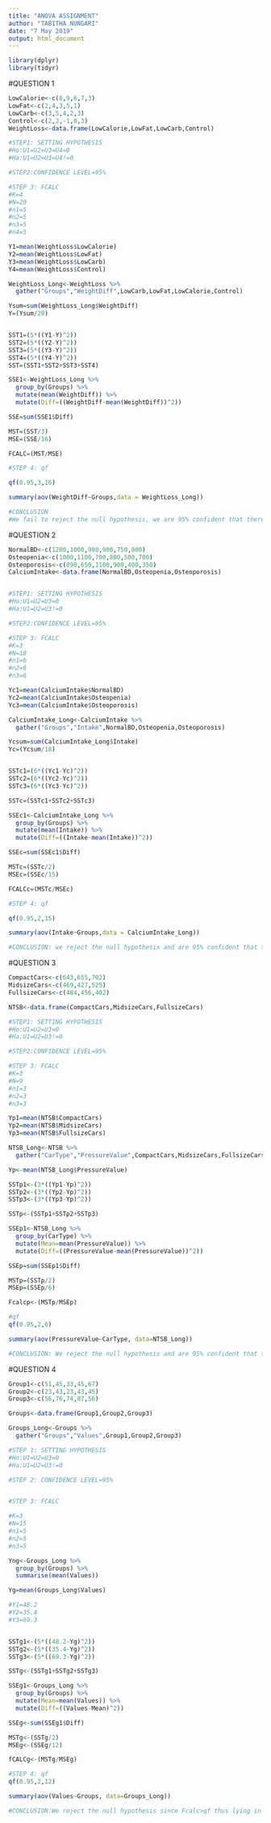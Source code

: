 ---
title: "ANOVA ASSIGNMENT"
author: "TABITHA NUNGARI"
date: "7 May 2019"
output: html_document
---

```{r}
library(dplyr)
library(tidyr)
```

#QUESTION 1
```{r}
LowCalorie<-c(8,9,6,7,3)
LowFat<-c(2,4,3,5,1)
LowCarb<-c(3,5,4,2,3)
Control<-c(2,2,-1,0,3)
WeightLoss<-data.frame(LowCalorie,LowFat,LowCarb,Control)

#STEP1: SETTING HYPOTHESIS
#Ho:U1=U2=U3=U4=0
#Ha:U1=U2=U3=U4!=0

#STEP2:CONFIDENCE LEVEL=95%

#STEP 3: FCALC
#K=4
#N=20
#n1=5
#n2=5
#n3=5
#n4=5

Y1=mean(WeightLoss$LowCalorie)
Y2=mean(WeightLoss$LowFat)
Y3=mean(WeightLoss$LowCarb)
Y4=mean(WeightLoss$Control)

WeightLoss_Long<-WeightLoss %>% 
  gather("Groups","WeightDiff",LowCarb,LowFat,LowCalorie,Control)

Ysum=sum(WeightLoss_Long$WeightDiff)
Y=(Ysum/20)


SST1=(5*((Y1-Y)^2))
SST2=(5*((Y2-Y)^2))
SST3=(5*((Y3-Y)^2))
SST4=(5*((Y4-Y)^2))
SST=(SST1+SST2+SST3+SST4)

SSE1<-WeightLoss_Long %>% 
  group_by(Groups) %>% 
  mutate(mean(WeightDiff)) %>% 
  mutate(Diff=((WeightDiff-mean(WeightDiff))^2))

SSE=sum(SSE1$Diff)

MST=(SST/3)
MSE=(SSE/16)

FCALC=(MST/MSE)

#STEP 4: qf

qf(0.95,3,16)

summary(aov(WeightDiff~Groups,data = WeightLoss_Long))

#CONCLUSION
#We fail to reject the null hypothesis, we are 95% confident that there is a significant difference in the mean weight loss among the four diets.


```

#QUESTION 2
```{r}
NormalBD<-c(1200,1000,980,900,750,800)
Osteopenia<-c(1000,1100,700,800,500,700)
Osteoporosis<-c(890,650,1100,900,400,350)
CalciumIntake<-data.frame(NormalBD,Osteopenia,Osteoporosis)


#STEP1: SETTING HYPOTHESIS
#Ho:U1=U2=U3=0
#Ha:U1=U2=U3!=0

#STEP2:CONFIDENCE LEVEL=95%

#STEP 3: FCALC
#K=3
#N=18
#n1=6
#n2=6
#n3=6

Yc1=mean(CalciumIntake$NormalBD)
Yc2=mean(CalciumIntake$Osteopenia)
Yc3=mean(CalciumIntake$Osteoporosis)

CalciumIntake_Long<-CalciumIntake %>% 
  gather("Groups","Intake",NormalBD,Osteopenia,Osteoporosis)

Ycsum=sum(CalciumIntake_Long$Intake)
Yc=(Ycsum/18)


SSTc1=(6*((Yc1-Yc)^2))
SSTc2=(6*((Yc2-Yc)^2))
SSTc3=(6*((Yc3-Yc)^2))

SSTc=(SSTc1+SSTc2+SSTc3)

SSEc1<-CalciumIntake_Long %>% 
  group_by(Groups) %>% 
  mutate(mean(Intake)) %>% 
  mutate(Diff=((Intake-mean(Intake))^2))

SSEc=sum(SSEc1$Diff)

MSTc=(SSTc/2)
MSEc=(SSEc/15)

FCALCc=(MSTc/MSEc)

#STEP 4: qf

qf(0.95,2,15)

summary(aov(Intake~Groups,data = CalciumIntake_Long))

#CONCLUSION: we reject the null hypothesis and are 95% confident that there is a statistically significant difference in mean calcium intake in patients with normal bone density as compared to patients with osteopenia and osteoporosis

```

#QUESTION 3
```{r}
CompactCars<-c(643,655,702)
MidsizeCars<-c(469,427,525)
FullsizeCars<-c(484,456,402)

NTSB<-data.frame(CompactCars,MidsizeCars,FullsizeCars)

#STEP1: SETTING HYPOTHESIS
#Ho:U1=U2=U3=0
#Ha:U1=U2=U3!=0

#STEP2:CONFIDENCE LEVEL=95%

#STEP 3: FCALC
#K=3
#N=9
#n1=3
#n2=3
#n3=3

Yp1=mean(NTSB$CompactCars)
Yp2=mean(NTSB$MidsizeCars)
Yp3=mean(NTSB$FullsizeCars)

NTSB_Long<-NTSB %>% 
  gather("CarType","PressureValue",CompactCars,MidsizeCars,FullsizeCars)

Yp<-mean(NTSB_Long$PressureValue)

SSTp1<-(3*((Yp1-Yp)^2))
SSTp2<-(3*((Yp2-Yp)^2))
SSTp3<-(3*((Yp3-Yp)^2))

SSTp<-(SSTp1+SSTp2+SSTp3)

SSEp1<-NTSB_Long %>% 
  group_by(CarType) %>% 
  mutate(Mean=mean(PressureValue)) %>% 
  mutate(Diff=((PressureValue-mean(PressureValue))^2))

SSEp=sum(SSEp1$Diff)

MSTp=(SSTp/2)
MSEp=(SSEp/6)

Fcalcp<-(MSTp/MSEp)

#qf
qf(0.95,2,6)

summary(aov(PressureValue~CarType, data=NTSB_Long))

#CONCLUSION: We reject the null hypothesis and are 95% confident that the mean pressure applied to the driver's head during a crash test is not equal for each type of car.


```

#QUESTION 4
```{r}
Group1<-c(51,45,33,45,67)
Group2<-c(23,43,23,43,45)
Group3<-c(56,76,74,87,56)

Groups<-data.frame(Group1,Group2,Group3)

Groups_Long<-Groups %>% 
  gather("Groups","Values",Group1,Group2,Group3)

#STEP 1: SETTING HYPOTHESIS
#Ho:U1=U2=U3=0
#Ha:U1=U2=U3!=0

#STEP 2: CONFIDENCE LEVEL=95%


#STEP 3: FCALC

#K=3
#N=15
#n1=5
#n2=5
#n3=5

Yng<-Groups_Long %>% 
  group_by(Groups) %>% 
  summarise(mean(Values))

Yg=mean(Groups_Long$Values)

#Y1=48.2
#Y2=35.4
#Y3=69.3


SSTg1<-(5*((48.2-Yg)^2))
SSTg2<-(5*((35.4-Yg)^2))
SSTg3<-(5*((69.3-Yg)^2))

SSTg<-(SSTg1+SSTg2+SSTg3)

SSEg1<-Groups_Long %>% 
  group_by(Groups) %>% 
  mutate(Mean=mean(Values)) %>% 
  mutate(Diff=((Values-Mean)^2))

SSEg<-sum(SSEg1$Diff)

MSTg<-(SSTg/2)
MSEg<-(SSEg/12)

fCALCg<-(MSTg/MSEg)

#STEP 4: qf
qf(0.95,2,12)

summary(aov(Values~Groups, data=Groups_Long))

#CONCLUSION:We reject the null hypothesis since Fcalc>qf thus lying in the rejection area.


```




